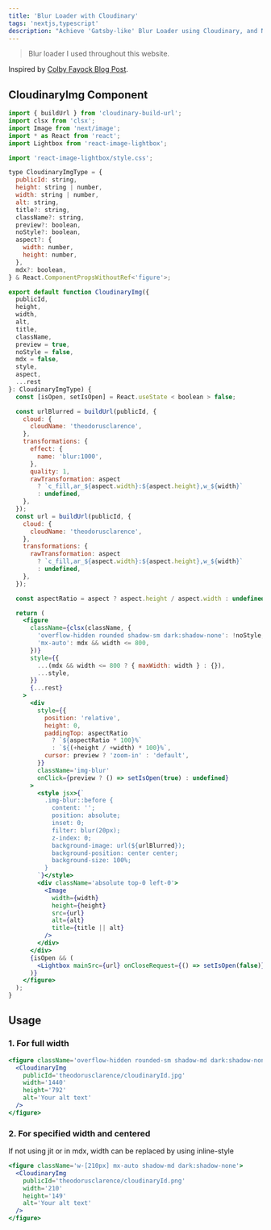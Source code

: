 ```yaml
---
title: 'Blur Loader with Cloudinary'
tags: 'nextjs,typescript'
description: "Achieve 'Gatsby-like' Blur Loader using Cloudinary, and Next Image."
---
```


> Blur loader I used throughout this website.

Inspired by [Colby Fayock Blog Post](https://spacejelly.dev/posts/how-to-use-cloudinary-images-in-next-js-with-blurred-placeholders/).

## CloudinaryImg Component

```jsx
import { buildUrl } from 'cloudinary-build-url';
import clsx from 'clsx';
import Image from 'next/image';
import * as React from 'react';
import Lightbox from 'react-image-lightbox';

import 'react-image-lightbox/style.css';

type CloudinaryImgType = {
  publicId: string,
  height: string | number,
  width: string | number,
  alt: string,
  title?: string,
  className?: string,
  preview?: boolean,
  noStyle?: boolean,
  aspect?: {
    width: number,
    height: number,
  },
  mdx?: boolean,
} & React.ComponentPropsWithoutRef<'figure'>;

export default function CloudinaryImg({
  publicId,
  height,
  width,
  alt,
  title,
  className,
  preview = true,
  noStyle = false,
  mdx = false,
  style,
  aspect,
  ...rest
}: CloudinaryImgType) {
  const [isOpen, setIsOpen] = React.useState < boolean > false;

  const urlBlurred = buildUrl(publicId, {
    cloud: {
      cloudName: 'theodorusclarence',
    },
    transformations: {
      effect: {
        name: 'blur:1000',
      },
      quality: 1,
      rawTransformation: aspect
        ? `c_fill,ar_${aspect.width}:${aspect.height},w_${width}`
        : undefined,
    },
  });
  const url = buildUrl(publicId, {
    cloud: {
      cloudName: 'theodorusclarence',
    },
    transformations: {
      rawTransformation: aspect
        ? `c_fill,ar_${aspect.width}:${aspect.height},w_${width}`
        : undefined,
    },
  });

  const aspectRatio = aspect ? aspect.height / aspect.width : undefined;

  return (
    <figure
      className={clsx(className, {
        'overflow-hidden rounded shadow-sm dark:shadow-none': !noStyle,
        'mx-auto': mdx && width <= 800,
      })}
      style={{
        ...(mdx && width <= 800 ? { maxWidth: width } : {}),
        ...style,
      }}
      {...rest}
    >
      <div
        style={{
          position: 'relative',
          height: 0,
          paddingTop: aspectRatio
            ? `${aspectRatio * 100}%`
            : `${(+height / +width) * 100}%`,
          cursor: preview ? 'zoom-in' : 'default',
        }}
        className='img-blur'
        onClick={preview ? () => setIsOpen(true) : undefined}
      >
        <style jsx>{`
          .img-blur::before {
            content: '';
            position: absolute;
            inset: 0;
            filter: blur(20px);
            z-index: 0;
            background-image: url(${urlBlurred});
            background-position: center center;
            background-size: 100%;
          }
        `}</style>
        <div className='absolute top-0 left-0'>
          <Image
            width={width}
            height={height}
            src={url}
            alt={alt}
            title={title || alt}
          />
        </div>
      </div>
      {isOpen && (
        <Lightbox mainSrc={url} onCloseRequest={() => setIsOpen(false)} />
      )}
    </figure>
  );
}
```

## Usage

### 1. For full width

```jsx
<figure className='overflow-hidden rounded-sm shadow-md dark:shadow-none'>
  <CloudinaryImg
    publicId='theodorusclarence/cloudinaryId.jpg'
    width='1440'
    height='792'
    alt='Your alt text'
  />
</figure>
```

### 2. For specified width and centered

If not using jit or in mdx, width can be replaced by using inline-style

```jsx
<figure className='w-[210px] mx-auto shadow-md dark:shadow-none'>
  <CloudinaryImg
    publicId='theodorusclarence/cloudinaryId.png'
    width='210'
    height='149'
    alt='Your alt text'
  />
</figure>
```
